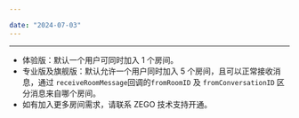 ```yaml
---

date: "2024-07-03"
---
```


<Title>一个用户是否可以加入多个房间？</Title>



- - -

- 体验版：默认一个用户可同时加入 1 个房间。
- 专业版及旗舰版：默认允许一个用户同时加入 5 个房间，且可以正常接收消息，通过 `receiveRoomMessage`回调的`fromRoomID` 及 `fromConversationID` 区分消息来自哪个房间。
- 如有加入更多房间需求，请联系 ZEGO 技术支持开通。